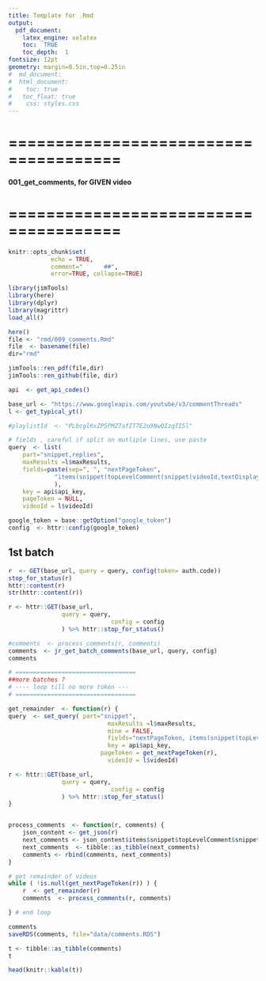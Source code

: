 ```yaml
---
title: Template for .Rmd
output: 
  pdf_document:
    latex_engine: xelatex
    toc:  TRUE
    toc_depth:  1
fontsize: 12pt
geometry: margin=0.5in,top=0.25in
#  md_document:
#  html_document:
#    toc: true
#  	toc_float: true
#    css: styles.css
---
```


# ======================================
#### 001_get_comments, for GIVEN video
# ======================================

```r
knitr::opts_chunk$set(
			echo = TRUE,  
			comment="      ##",  
			error=TRUE, collapse=TRUE)

library(jimTools)
library(here)
library(dplyr)
library(magrittr)
load_all()
```
```r
here()
file <- "rmd/009_comments.Rmd"
file  <- basename(file)
dir="rmd"

jimTools::ren_pdf(file,dir)
jimTools::ren_github(file, dir)
```

```r
api  <- get_api_codes()
```

```r
base_url <- "https://www.googleapis.com/youtube/v3/commentThreads"
l <- get_typical_yt()

#playlistId  <- "PLbcglKxZP5PMZ7afIT7E2o9NwQIzqTI5l"

```

```r
# fields , careful if split on mutliple lines, use paste
query  <- list(
	part="snippet,replies", 
	maxResults =l$maxResults, 
	fields=paste(sep=", ", "nextPageToken", 
			 "items(snippet(topLevelComment(snippet(videoId,textDisplay))))"
			 ),
	key = api$api_key, 
	pageToken = NULL, 
	videoId = l$videoId)

google_token = base::getOption("google_token") 
config  <- httr::config(google_token)

```

## 1st batch
```r

r  <- GET(base_url, query = query, config(token= auth.code))
stop_for_status(r)
httr::content(r)
str(httr::content(r))

r <- httr::GET(base_url, 
               query = query,
							 config = config
               ) %>% httr::stop_for_status()

#comments  <- process_comments(r, comments)
comments  <- jr_get_batch_comments(base_url, query, config) 
comments
```


```r
# ==================================
##more batches ?
# ---- loop till no more token ---
# ==================================

get_remainder  <- function(r) {
query  <- set_query( part="snippet",
							maxResults =l$maxResults,
							mine = FALSE,
							fields="nextPageToken, items(snippet(topLevelComment(snippet(videoId,textDisplay))))",
							key = api$api_key,
						  pageToken = get_nextPageToken(r),
							videoId = l$videoId)

r <- httr::GET(base_url, 
               query = query,
							 config = config
               ) %>% httr::stop_for_status()
}


process_comments  <- function(r, comments) {
	json_content <- get_json(r)
	next_comments <- json_content$items$snippet$topLevelComment$snippet
	next_comments  <- tibble::as_tibble(next_comments)
	comments <- rbind(comments, next_comments)
}

# get remainder of videos
while ( !is.null(get_nextPageToken(r)) ) {
	r  <- get_remainder(r)
	comments  <- process_comments(r, comments)

} # end loop

comments
saveRDS(comments, file="data/comments.RDS")

t <- tibble::as_tibble(comments)
t

head(knitr::kable(t))
```
